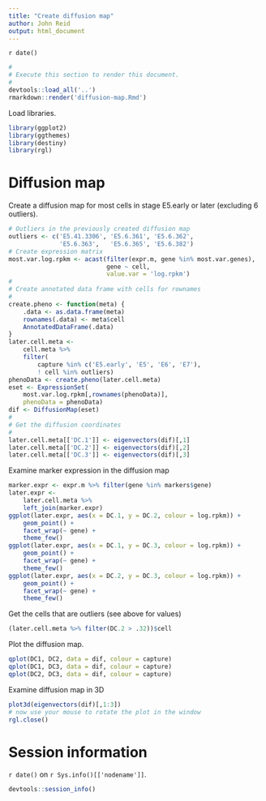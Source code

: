 ```yaml
---
title: "Create diffusion map"
author: John Reid
output: html_document
---
```


`r date()`

```r
#
# Execute this section to render this document.
#
devtools::load_all('..')
rmarkdown::render('diffusion-map.Rmd')
```

Load libraries.
```r
library(ggplot2)
library(ggthemes)
library(destiny)
library(rgl)
```


# Diffusion map

Create a diffusion map for most cells in stage E5.early or later (excluding
6 outliers).
```r
# Outliers in the previously created diffusion map
outliers <- c('E5.41.3306', 'E5.6.361', 'E5.6.362',
              'E5.6.363',   'E5.6.365', 'E5.6.382')
# Create expression matrix
most.var.log.rpkm <- acast(filter(expr.m, gene %in% most.var.genes),
                           gene ~ cell,
                           value.var = 'log.rpkm')
#
# Create annotated data frame with cells for rownames
#
create.pheno <- function(meta) {
    .data <- as.data.frame(meta)
    rownames(.data) <- meta$cell
    AnnotatedDataFrame(.data)
}
later.cell.meta <-
    cell.meta %>%
    filter(
        capture %in% c('E5.early', 'E5', 'E6', 'E7'),
        ! cell %in% outliers)
phenoData <- create.pheno(later.cell.meta)
eset <- ExpressionSet(
    most.var.log.rpkm[,rownames(phenoData)],
    phenoData = phenoData)
dif <- DiffusionMap(eset)
#
# Get the diffusion coordinates
#
later.cell.meta[['DC.1']] <- eigenvectors(dif)[,1]
later.cell.meta[['DC.2']] <- eigenvectors(dif)[,2]
later.cell.meta[['DC.3']] <- eigenvectors(dif)[,3]
```

Examine marker expression in the diffusion map
```r
marker.expr <- expr.m %>% filter(gene %in% markers$gene)
later.expr <-
    later.cell.meta %>%
    left_join(marker.expr)
ggplot(later.expr, aes(x = DC.1, y = DC.2, colour = log.rpkm)) +
    geom_point() +
    facet_wrap(~ gene) +
    theme_few()
ggplot(later.expr, aes(x = DC.1, y = DC.3, colour = log.rpkm)) +
    geom_point() +
    facet_wrap(~ gene) +
    theme_few()
ggplot(later.expr, aes(x = DC.2, y = DC.3, colour = log.rpkm)) +
    geom_point() +
    facet_wrap(~ gene) +
    theme_few()
```

Get the cells that are outliers (see above for values)
```r
(later.cell.meta %>% filter(DC.2 > .32))$cell
```


Plot the diffusion map.
```r
qplot(DC1, DC2, data = dif, colour = capture)
qplot(DC1, DC3, data = dif, colour = capture)
qplot(DC2, DC3, data = dif, colour = capture)
```

Examine diffusion map in 3D
```r
plot3d(eigenvectors(dif)[,1:3])
# now use your mouse to rotate the plot in the window
rgl.close()
```


# Session information

`r date()` on `r Sys.info()[['nodename']]`.
```r
devtools::session_info()
```
